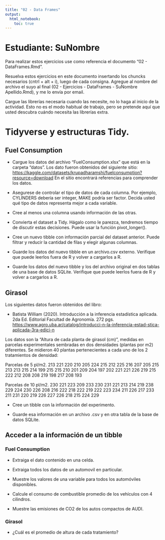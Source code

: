 ```yaml
---
title: "02 - Data Frames"
output: 
  html_notebook: 
    toc: true
---
```


# Estudiante: SuNombre

Para realizar estos ejercicios use como referencia el documento "02 - DataFrames.Rmd".

Resuelva estos ejercicios en este documento insertando los chuncks necesarios (cntrl + alt + i), luego de cada consigna. Agregue al nombre del archivo el suyo al final (02 - Ejercicios - DataFrames - SuNombre Apellido.Rmd), y me lo envía por email.

Cargue las librerías necesaria cuando las necesite, no lo haga al inicio de la actividad. Esto no es el modo habitual de trabajo, pero se pretende aquí que usted descubra cuándo necesita las librerías extra.

# Tidyverse y estructuras Tidy.

## Fuel Consumption

-   Cargue los datos del archivo "FuelConsumption.xlsx" que está en la carpeta "datos". Los dato fueron obtenidos del siguiente sitio: <https://kaggle.com/datasets/krupadharamshi/fuelconsumption?resource=download> En el sitio encontrará referencias para comprender los datos.

-   Asegurese de controlar el tipo de datos de cada columna. Por ejemplo, CYLINDERS debería ser integer, MAKE podría ser factor. Decida usted qué tipo de datos representa mejor a cada variable.

-   Cree al menos una columna usando información de las otras.

-   Convierta el dataset a Tidy. Hágalo como le parezca, tendremos tiempo de discutir estas decisiones. Puede usar la función pivot_longer().

-   Cree un nuevo tibble con información parcial del dataset anterior. Puede filtrar y reducir la cantidad de filas y elegir algunas columnas.

-   Guarde los datos del nuevo tibble en un archivo.csv externo. Verifique que puede leerlos fuera de R y volver a cargarlos a R.

-   Guarde los datos del nuevo tibble y los del archivo original en dos tablas de una base de datos SQLite. Verifique que puede leerlos fuera de R y volver a cargarlos a R.

## Girasol

Los siguientes datos fueron obtenidos del libro:

-   Batista William (2020). Introducción a la inferencia estadística aplicada. 2da Ed. Editorial Facultad de Agronomía. 272 pgs. <https://www.agro.uba.ar/catalog/introducci-n-la-inferencia-estad-stica-aplicada-3ra-edici-n>

Los datos son la "Altura de cada planta de girasol (cm)", medidas en parcelas experimentales sembradas en dos densidades (plantas por m2) diferentes. Se midieron 40 plantas pertenecientes a cada uno de los 2 tratamientos de densidad:

Parcelas de 5 pl/m2. 213 221 220 210 205 224 215 212 225 216 207 205 215 213 213 215 214 199 215 215 210 201 209 204 197 202 221 221 226 219 215 222 212 208 208 219 198 217 208 193

Parcelas de 10 pl/m2. 230 221 223 209 233 230 231 221 213 214 219 238 229 224 230 226 208 216 222 218 222 219 222 223 234 211 226 217 233 211 231 220 219 226 227 226 218 215 224 229

-   Cree un tibble con la información del experimento.

-   Guarde esa información en un archivo .csv y en otra tabla de la base de datos SQLite.

## Acceder a la información de un tibble

### Fuel Consumption

-   Extraiga el dato contenido en una celda.

-   Extraiga todos los datos de un automovil en particular.

-   Muestre los valores de una variable para todos los automóviles disponibles.

-   Calcule el consumo de combustible promedio de los vehículos con 4 cilindros.

-   Muestre las emisiones de CO2 de los autos compactos de AUDI.

### Girasol

-   ¿Cuál es el promedio de altura de cada tratamiento?

